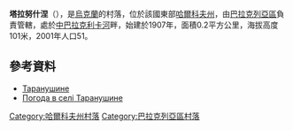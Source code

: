 {{coord|49|33|58|N|36|55|42|E|scale:100000_region:UA|display=title}}

'''塔拉努什涅'''（{{lang-uk|Таранушине}}），是[[烏克蘭|烏克蘭]]的村落，位於該國東部[[哈爾科夫州|哈爾科夫州]]，由[[巴拉克列亞區|巴拉克列亞區]]負責管轄，處於[[中巴拉克利卡河|中巴拉克利卡河]]畔，始建於1907年，面積0.2平方公里，海拔高度101米，2001年人口51。

==參考資料==
* [http://gska2.rada.gov.ua/pls/z7502/A005?rdat1=09.01.2009&rf7571=32157 Таранушине]{{dead link|date=2017年12月 |bot=InternetArchiveBot |fix-attempted=yes }}
* [http://weather.in.ua/ua/har'kovskaja/25765 Погода в селі Таранушине] {{Wayback|url=http://weather.in.ua/ua/har%27kovskaja/25765 |date=20210127175000 }}

{{DEFAULTSORT:Таранушине}}
[[Category:哈爾科夫州村落|Category:哈爾科夫州村落]]
[[Category:巴拉克列亞區村落|Category:巴拉克列亞區村落]]


{{Kharkiv-geo-stub}}